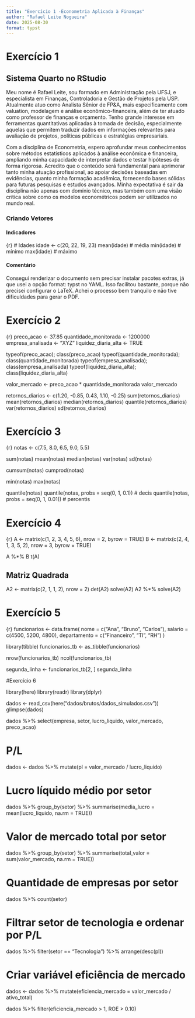 ```yaml
---
title: "Exercício 1 -Econometria Aplicada à Finanças"
author: "Rafael Leite Nogueira"
date: 2025-08-30
format: typst
---
```

# Exercício 1

## Sistema Quarto no RStudio
Meu nome é Rafael Leite, sou formado em Administração pela UFSJ, e especialista em Finanças, Controladoria e Gestão de Projetos pela USP. Atualmente atuo como Analista Sênior de FP&A, mais especificamente com valuation, modelagem e análise econômico-financeira, além de ter atuado como professor de finanças e orçamento. Tenho grande interesse em ferramentas quantitativas aplicadas à tomada de decisão, especialmente aquelas que permitem traduzir dados em informações relevantes para avaliação de projetos, políticas públicas e estratégias empresariais.

Com a disciplina de Econometria, espero aprofundar meus conhecimentos sobre métodos estatísticos aplicados à análise econômica e financeira, ampliando minha capacidade de interpretar dados e testar hipóteses de forma rigorosa. Acredito que o conteúdo será fundamental para aprimorar tanto minha atuação profissional, ao apoiar decisões baseadas em evidências, quanto minha formação acadêmica, fornecendo bases sólidas para futuras pesquisas e estudos avançados. Minha expectativa é sair da disciplina não apenas com domínio técnico, mas também com uma visão crítica sobre como os modelos econométricos podem ser utilizados no mundo real.

### Criando Vetores
#### Indicadores
{r}
# Idades
idade <- c(20, 22, 19, 23)
mean(idade)  # média
min(idade)  # mínimo
max(idade) # máximo

#### Comentário

Consegui renderizar o documento sem precisar instalar pacotes extras, já que usei a opção format: typst no YAML. Isso facilitou bastante, porque não precisei configurar o LaTeX. Achei o processo bem tranquilo e não tive dificuldades para gerar o PDF.

# Exercício 2
{r}
preco_acao <- 37.85
quantidade_monitorada <- 1200000
empresa_analisada <- "XYZ"
liquidez_diaria_alta <- TRUE

typeof(preco_acao); class(preco_acao)
typeof(quantidade_monitorada); class(quantidade_monitorada)
typeof(empresa_analisada); class(empresa_analisada)
typeof(liquidez_diaria_alta); class(liquidez_diaria_alta)

valor_mercado <- preco_acao * quantidade_monitorada
valor_mercado

retornos_diarios <- c(1.20, -0.85, 0.43, 1.10, -0.25)
sum(retornos_diarios)
mean(retornos_diarios)
median(retornos_diarios)
quantile(retornos_diarios)
var(retornos_diarios)
sd(retornos_diarios)

# Exercício 3 
{r}
notas <- c(7.5, 8.0, 6.5, 9.0, 5.5)

sum(notas)
mean(notas)
median(notas)
var(notas)
sd(notas)

cumsum(notas)
cumprod(notas)

min(notas)
max(notas)

quantile(notas)
quantile(notas, probs = seq(0, 1, 0.1)) # decis
quantile(notas, probs = seq(0, 1, 0.01)) # percentis

# Exercício 4
{r}
A <- matrix(c(1, 2, 3, 4, 5, 6), nrow = 2, byrow = TRUE)
B <- matrix(c(2, 4, 1, 3, 5, 2), nrow = 3, byrow = TRUE)

A %*% B
t(A)

## Matriz Quadrada
A2 <- matrix(c(2, 1, 1, 2), nrow = 2)
det(A2)
solve(A2)
A2 %*% solve(A2)

# Exercício 5

{r}
funcionarios <- data.frame(
  nome = c("Ana", "Bruno", "Carlos"),
  salario = c(4500, 5200, 4800),
  departamento = c("Financeiro", "TI", "RH")
)

library(tibble)
funcionarios_tb <- as_tibble(funcionarios)

nrow(funcionarios_tb)
ncol(funcionarios_tb)

segunda_linha <- funcionarios_tb[2, ]
segunda_linha

#Exercício 6

library(here)
library(readr)
library(dplyr)

dados <- read_csv(here("dados/brutos/dados_simulados.csv"))
glimpse(dados)

dados %>% select(empresa, setor, lucro_liquido, valor_mercado, preco_acao)

# P/L
dados <- dados %>%
  mutate(pl = valor_mercado / lucro_liquido)

# Lucro líquido médio por setor
dados %>%
  group_by(setor) %>%
  summarise(media_lucro = mean(lucro_liquido, na.rm = TRUE))

# Valor de mercado total por setor
dados %>%
  group_by(setor) %>%
  summarise(total_valor = sum(valor_mercado, na.rm = TRUE))

# Quantidade de empresas por setor
dados %>%
  count(setor)

# Filtrar setor de tecnologia e ordenar por P/L
dados %>%
  filter(setor == "Tecnologia") %>%
  arrange(desc(pl))

# Criar variável eficiência de mercado
dados <- dados %>%
  mutate(eficiencia_mercado = valor_mercado / ativo_total)

dados %>%
  filter(eficiencia_mercado > 1, ROE > 0.10)
